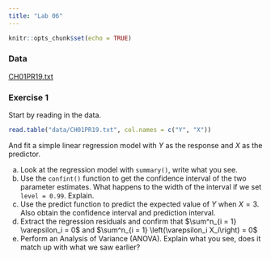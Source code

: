 ```yaml
---
title: "Lab 06"
---
```


```r
knitr::opts_chunk$set(echo = TRUE)
```

### Data

[CH01PR19.txt](data/CH01PR19.txt)

### Exercise 1

Start by reading in the data.

```r
read.table("data/CH01PR19.txt", col.names = c("Y", "X"))
```

And fit a simple linear regression model with $Y$ as the response and $X$ as the predictor.

a. Look at the regression model with `summary()`, write what you see.
b. Use the `confint()` function to get the confidence interval of the two parameter estimates. What happens to the width of the interval if we set `level = 0.99`. Explain.
c. Use the predict function to predict the expected value of $Y$ when $X = 3$. Also obtain the confidence interval and prediction interval.
d. Extract the regression residuals and confirm that $\sum^n_{i = 1} \varepsilon_i = 0$ and $\sum^n_{i = 1} \left(\varepsilon_i X_i\right) = 0$
e. Perform an Analysis of Variance (ANOVA). Explain what you see, does it match up with what we saw earlier?
